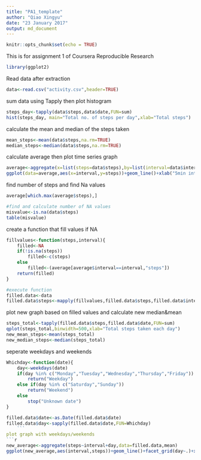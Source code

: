 ```yaml
---
title: "PA1_template"
author: "Qiao Xingyu"
date: "23 January 2017"
output: md_document
---
```


```r
knitr::opts_chunk$set(echo = TRUE)
```



This is for assignment 1 of Coursera Reproducible Research
```r
library(ggplot2)
```

Read data after extraction
```r
data<-read.csv("activity.csv",header=TRUE)
```
sum data using Tapply then plot histogram
```r
steps_day<-tapply(data$steps,data$date,FUN=sum)
hist(steps_day, main="Total no. of steps per day",xlab="Total steps")
```
calculate the mean and median of the steps taken
```r

mean_steps<-mean(data$steps,na.rm=TRUE)
median_steps<-median(data$steps,na.rm=TRUE)
```

calculate average then plot time series graph
```r
average<-aggregate(x=list(steps=data$steps),by=list(interval=data$interval),FUN=mean,na.rm=TRUE)
ggplot(data=average,aes(x=interval,y=steps))+geom_line()+xlab("5min interval")+ylab("avg no. of steps")
```


find number of steps and find Na values
```r
average[which.max(average$steps),]

#find and calculate number of NA values
misvalue<-is.na(data$steps)
table(misvalue)
```

create a function that fill values if NA
```r
fillvalues<-function(steps,interval){
    filled<-NA
    if(!is.na(steps))
        filled<-c(steps)
    else 
        filled<-(average[average$interval==interval,"steps"])
    return(filled)
}

#execute function
filled.data<-data
filled.data$steps<-mapply(fillvalues,filled.data$steps,filled.data$interval)
```
plot new graph based on filled values and calculate new median&mean
```r

steps_total<-tapply(filled.data$steps,filled.data$date,FUN=sum)
qplot(steps_total,binwidth=500,xlab="Total steps taken each day")
new_mean_steps<-mean(steps_total)
new_median_steps<-median(steps_total)
```
seperate weekdays and weekends
```r
Whichday<-function(date){
    day<-weekdays(date)
    if(day %in% c("Monday","Tuesday","Wednesday","Thursday","Friday"))
        return("Weekday")
    else if(day %in% c("Saturday","Sunday"))
        return("Weekend")
    else 
        stop("Unknown date")
}

filled.data$date<-as.Date(filled.data$date)
filled.data$day<-sapply(filled.data$date,FUN=Whichday)
    ```
plot graph with weekdays/weekends
```r
new_average<-aggregate(steps~interval+day,data=filled.data,mean)
ggplot(new_average,aes(interval,steps))+geom_line()+facet_grid(day~.)+xlab("5 mins interval")+ylab("No. of steps")

```




